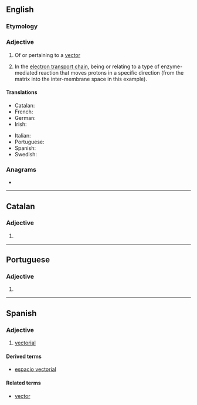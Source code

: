 ==English==

===Etymology===
{{suffix|en|vector|ial}}

===Adjective===
{{en-adj|-}}

# {{lb|en|mathematics}} Of or pertaining to a [[vector]]
# {{lb|en|biochemistry}} In the [[electron transport chain]], being or relating to a type of enzyme-mediated reaction that moves protons in a specific direction (from the matrix into the inter-membrane space in this example).

====Translations====
{{trans-top|of or pertaining to a vector}}
* Catalan: {{t|ca|vectorial}}
* French: {{t+|fr|vectoriel}}
* German: {{t|de|vektoriell}}
* Irish: {{t|ga|veicteoireach}}
{{trans-mid}}
* Italian: {{t+|it|vettoriale}}
* Portuguese: {{t+|pt|vectorial}}
* Spanish: {{t+|es|vectorial}}
* Swedish: {{t|sv|vektoriell}}
{{trans-bottom}}

===Anagrams===
* {{anagrams|en|a=aceilortv|lactivore}}

----

==Catalan==

===Adjective===
{{ca-adj|mf}}

# {{l|en|vectorial}}

----

==Portuguese==

===Adjective===
{{pt-adj|vectoria|l}}

# {{superseded spelling of|vetorial|lang=pt}}

----

==Spanish==

===Adjective===
{{es-adj|pl=vectoriales}}

# {{lb|es|mathematics}} [[#English|vectorial]]

====Derived terms====
* [[espacio vectorial]]

====Related terms====
* [[vector]]